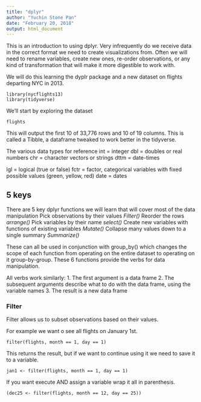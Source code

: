 ---
title: "dplyr"
author: "Yuchin Stone Pan"
date: "February 20, 2018"
output: html_document
---


This is an introduction to using dplyr. Very infrequently do we receive data in the correct format we need to create visualizations from. 
Often we will need to rename variables, create new ones, re-order observations, or any kind of transformation that will make it more digestible to work with.

We will do this learning the dyplr package and a new dataset on flights departing NYC in 2013.

```
library(nycflights13)
library(tidyverse)
```

We'll start by exploring the dataset


```
flights
```

This will output the first 10 of 33,776 rows and 10 of 19 columns. This is called a Tibble, a dataframe tweaked to work better in the tidyverse.

The various data types for reference
  int =  integer
  dbl = doubles or real numbers
  chr = character vectors or strings
  dttm = date-times
  
  lgl = logical (true or false)
  fctr = factor, categorical variables with fixed possible values (green, yellow, red)
  date = dates
  
## 5 keys

There are 5 key dplyr functions we will learn that will cover most of the data manipulation
  Pick observations by their values *Filter()*
  Reorder the rows *arrange()*
  Pick variables by their name *select()*
  Create new variables with functions of existing variables *Mutate()*
  Collapse many values down to a single summary *Summarize()*
  
These can all be used in conjunction with group_by() which changes the scope of each function from operating on the entire dataset to operating on it group-by-group. These 6 functions provide the verbs for data manipulation.

All verbs work similarly:
  1. The first argument is a data frame
  2. The subsequent arguments describe what to do with the data frame, using the variable names
  3. The result is a new data frame
  
### Filter
Filter allows us to subset observations based on their values.

For example we want o see all flights on January 1st.
```
filter(flights, month == 1, day == 1)
```
This returns the result, but if we want to continue using it we need to save it to a variable.

```
jan1 <- filter(flights, month == 1, day == 1)
```

If you want execute AND assign a variable wrap it all in parenthesis.

```
(dec25 <- filter(flights, month == 12, day == 25))
```
  